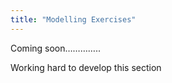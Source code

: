```yaml
---
title: "Modelling Exercises"
---
```


Coming soon..............

Working hard to develop this section